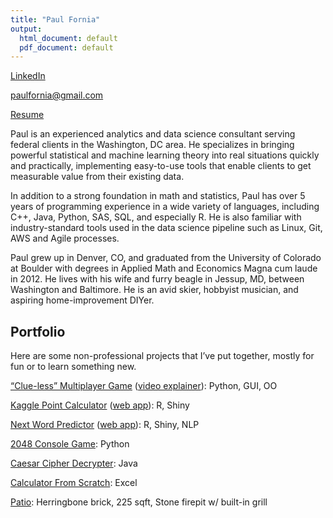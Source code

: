 ```yaml
---
title: "Paul Fornia"
output:
  html_document: default
  pdf_document: default
---
```


[LinkedIn](https://www.linkedin.com/in/paulfornia/)

[paulfornia@gmail.com](mailto:paulfornia@gmail.com)

[Resume](./Resume_Fornia_2017_08_30.pdf)

Paul is an experienced analytics and data science consultant serving federal clients in the Washington, DC area. He specializes in bringing powerful statistical and machine learning theory into real situations quickly and practically, implementing easy-to-use tools that enable clients to get measurable value from their existing data.

In addition to a strong foundation in math and statistics, Paul has over 5 years of programming experience in a wide variety of languages, including C++, Java, Python, SAS, SQL, and especially R. He is also familiar with industry-standard tools used in the data science pipeline such as Linux, Git, AWS and Agile processes.

Paul grew up in Denver, CO, and graduated from the University of Colorado at Boulder with degrees in Applied Math and Economics Magna cum laude in 2012. He lives with his wife and furry beagle in Jessup, MD, between Washington and Baltimore. He is an avid skier, hobbyist musician, and aspiring home-improvement DIYer.

## Portfolio 

Here are some non-professional projects that I've put together, mostly for fun or to learn something new.

["Clue-less" Multiplayer Game](https://github.com/pfornia/battleware) ([video explainer](https://www.youtube.com/edit?o=U&video_id=zvuOLRJWVi0)): Python, GUI, OO

[Kaggle Point Calculator](https://github.com/pfornia/kaggle_points_calculator) ([web app](https://paulfornia.shinyapps.io/Data_Products_Project_v2/)): R, Shiny

[Next Word Predictor](https://github.com/pfornia/next_word_predictor) ([web app](https://paulfornia.shinyapps.io/Capstone_v3/)): R, Shiny, NLP

[2048 Console Game](https://github.com/pfornia/Python-Demo-2048): Python

[Caesar Cipher Decrypter](https://github.com/pfornia/Java_Demo_Cipher): Java

[Calculator From Scratch](https://github.com/pfornia/Excel_Demo_Transistor_Calculator): Excel

[Patio](./patio.png): Herringbone brick, 225 sqft, Stone firepit w/ built-in grill
